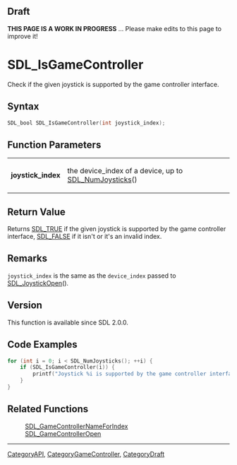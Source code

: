 
== Draft ==

'''THIS PAGE IS A WORK IN PROGRESS''' ... Please make edits to this page to improve it!


<!-- #*^*^*^*^*See https://wiki.libsdl.org/SGFunctions for details on editing this page*^*^*^*^* -->
= SDL_IsGameController =

Check if the given joystick is supported by the game controller interface.

== Syntax ==

<syntaxhighlight lang='c'>
SDL_bool SDL_IsGameController(int joystick_index);
</syntaxhighlight>

== Function Parameters ==

{|
|'''joystick_index'''
|the device_index of a device, up to [[SDL_NumJoysticks]]()
|}

== Return Value ==

Returns [[SDL_TRUE]] if the given joystick is supported by the game
controller interface, [[SDL_FALSE]] if it isn't or it's an invalid index.

== Remarks ==

<code>joystick_index</code> is the same as the <code>device_index</code>
passed to [[SDL_JoystickOpen]]().

== Version ==

This function is available since SDL 2.0.0.

== Code Examples ==

<syntaxhighlight lang='c++'>
for (int i = 0; i < SDL_NumJoysticks(); ++i) {
    if (SDL_IsGameController(i)) {
        printf("Joystick %i is supported by the game controller interface!\n", i);
    }
}
</syntaxhighlight>

== Related Functions ==

:[[SDL_GameControllerNameForIndex]]
:[[SDL_GameControllerOpen]]

----
[[CategoryAPI]], [[CategoryGameController]], [[CategoryDraft]]
<!-- #See the Style Guide for instructions on editing the footer. -->



